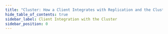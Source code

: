 ```yaml
---
title: "Cluster: How a Client Integrates with Replication and the Cluster"
hide_table_of_contents: true
sidebar_label: Client Integration with the Cluster
sidebar_position: 0
---
```





<LanguageSwitcher supportedLanguages={supportedLanguages} />

<LanguageContent language="csharp">
   <HowClientIntegratesWithReplicationAndClusterCsharp />
</LanguageContent>

<LanguageContent language="java">
   <HowClientIntegratesWithReplicationAndClusterJava />
</LanguageContent>

<LanguageContent language="nodejs">
   <HowClientIntegratesWithReplicationAndClusterNodejs />
</LanguageContent>


<!---
### Cluster
- [Clustering Overview](../../server/clustering/overview)
- [Client Speed Test](../../client-api/cluster/speed-test)
- [Cluster Node Health Check](../../client-api/cluster/health-check)

### Configuration
- [Load Balance &amp; Failover](../../client-api/configuration/load-balance-and-failover)


-->